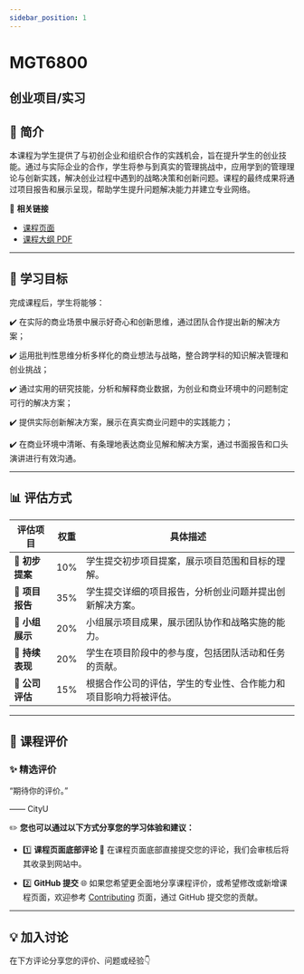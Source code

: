 ```yaml
---
sidebar_position: 1
---
```


# MGT6800
## 创业项目/实习

## **📘 简介**
本课程为学生提供了与初创企业和组织合作的实践机会，旨在提升学生的创业技能。通过与实际企业的合作，学生将参与到真实的管理挑战中，应用学到的管理理论与创新实践，解决创业过程中遇到的战略决策和创新问题。课程的最终成果将通过项目报告和展示呈现，帮助学生提升问题解决能力并建立专业网络。

🔗 **相关链接**
- [课程页面](https://www.cityu.edu.hk/catalogue/pg/202526/course/MGT6800.htm)
- [课程大纲 PDF](https://www.cityu.edu.hk/catalogue/pg/202526/course/MGT6800.pdf)

---

## **🎯 学习目标**

完成课程后，学生将能够：

✔️ 在实际的商业场景中展示好奇心和创新思维，通过团队合作提出新的解决方案；

✔️ 运用批判性思维分析多样化的商业想法与战略，整合跨学科的知识解决管理和创业挑战；

✔️ 通过实用的研究技能，分析和解释商业数据，为创业和商业环境中的问题制定可行的解决方案；

✔️ 提供实际创新解决方案，展示在真实商业问题中的实践能力；

✔️ 在商业环境中清晰、有条理地表达商业见解和解决方案，通过书面报告和口头演讲进行有效沟通。

---

## **📊 评估方式**

| **评估项目**           | **权重** | **具体描述**                                                                                       |
|-----------------------|---------|---------------------------------------------------------------------------------------------------|
| **📄 初步提案**        | 10%     | 学生提交初步项目提案，展示项目范围和目标的理解。                                                 |
| **📄 项目报告**        | 35%     | 学生提交详细的项目报告，分析创业问题并提出创新解决方案。                                         |
| **📄 小组展示**        | 20%     | 小组展示项目成果，展示团队协作和战略实施的能力。                                                 |
| **📄 持续表现**        | 20%     | 学生在项目阶段中的参与度，包括团队活动和任务的贡献。                                             |
| **📄 公司评估**        | 15%     | 根据合作公司的评估，学生的专业性、合作能力和项目影响力将被评估。                               |

---

## **💬 课程评价**

### ✨ **精选评价**
<div className={commentStyles.commentBox}>
    <p className={commentStyles.commentText}>
        “期待你的评价。”
    </p>
    <p className={commentStyles.commentAuthor}>—— CityU</p>
</div>

✏️ **您也可以通过以下方式分享您的学习体验和建议：**

- 1️⃣ **课程页面底部评论**
💬 在课程页面底部直接提交您的评论，我们会审核后将其收录到网站中。

- 2️⃣ **GitHub 提交**
🌐 如果您希望更全面地分享课程评价，或希望修改或新增课程页面，欢迎参考 [Contributing](/contributing) 页面，通过 GitHub 提交您的贡献。


---

## **💡 加入讨论**

在下方评论分享您的评价、问题或经验👇
<Utterances />